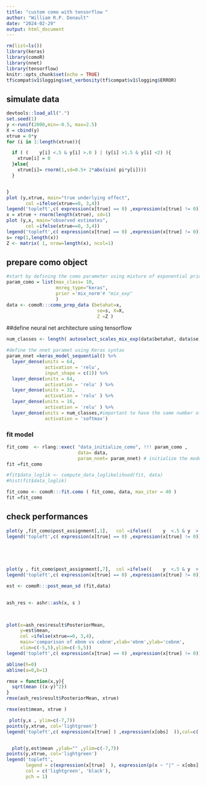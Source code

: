 ```yaml
---
title: "custom como with tensorflow "
author: "William R.P. Denault"
date: "2024-02-29"
output: html_document
---
```


```r
rm(list=ls())
library(keras)
library(comoR)
library(nnet)
library(tensorflow)
knitr::opts_chunk$set(echo = TRUE)
tf$compat$v1$logging$set_verbosity(tf$compat$v1$logging$ERROR)
```

##  simulate data

```r

devtools::load_all(".")
set.seed(1)
y <-runif(2000,min=-0.5, max=2.5)
X = cbind(y)
xtrue = 0*y
for (i in 1:length(xtrue)){

  if ( (    y[i] <.5 & y[i] >.0 ) | (y[i] >1.5 & y[i] <2) ){
    xtrue[i] = 0
  }else{
    xtrue[i]= rnorm(1,sd=0.5+ 2*abs(sin( pi*y[i])))
  }


}
plot (y,xtrue, main="true underlying effect",
       col =ifelse(xtrue==0, 3,4))
legend('topleft',c( expression(x[true] == 0) ,expression(x[true] != 0)),col=c(3,4),pch=1)
x = xtrue + rnorm(length(xtrue), sd=1)
plot (y,x, main="observed estimates",
       col =ifelse(xtrue==0, 3,4))
legend('topleft',c( expression(x[true] == 0) ,expression(x[true] != 0)),col=c(3,4),pch=1)
s= rep(1,length(x))
Z <- matrix( 1, nrow=length(x), ncol=1)


```

## prepare como object

```r
#start by defining the como parameter using mixture of exponential priors and a neural net regressor
param_como = list(max_class= 10,
                  mnreg_type="keras",
                  prior ='mix_norm'# "mix_exp"
                  )
data <- comoR:::como_prep_data (betahat=x,
                                 se=s, X=X,
                                 Z =Z )
```



##define neural net architecture using tensorflow


```r
num_classes <- length( autoselect_scales_mix_exp(data$betahat, data$se,10))

#define the nnet paramet using Keras syntax
param_nnet =keras_model_sequential() %>%
  layer_dense(units = 64,
              activation = 'relu',
              input_shape = c(1)) %>%
  layer_dense(units = 64,
              activation = 'relu' ) %>% 
  layer_dense(units = 32,
              activation = 'relu' ) %>%
  layer_dense(units = 16,
              activation = 'relu' ) %>%
  layer_dense(units = num_classes,#important to have the same number of units as the number of classes
              activation = 'softmax')
```

### fit model

```r
fit_como  <- rlang::exec( "data_initialize_como", !!! param_como ,
                          data= data,
                          param_nnet= param_nnet) # initialize the model from the data
fit =fit_como

#fit$data_loglik <- compute_data_loglikelihood(fit, data)
#hist(fit$data_loglik)

fit_como <- comoR:::fit.como ( fit_como, data, max_iter = 40 )
fit =fit_como


```

## check performances


```r

plot(y ,fit_como$post_assignment[,1],   col =ifelse((    y  <.5 & y  >.0 ) | (y  >1.5 & y  <2) , 3,4), main= "estimated mixture proportions for H0")
legend('topleft',c( expression(x[true] == 0) ,expression(x[true] != 0)),col=c(3,4),pch=1)

 



plot(y , fit_como$post_assignment[,7],  col =ifelse((    y  <.5 & y  >.0 ) | (y  >1.5 & y  <2) ,3,4), main= "estimated mixture proportions 7th component")
legend('topleft',c( expression(x[true] == 0) ,expression(x[true] != 0)),col=c(3,4),pch=1)

est <- comoR:::post_mean_sd (fit,data)
  

ash_res <- ashr::ash(x, s )

 

plot(x=ash_res$result$PosteriorMean,
     y=est$mean,  
     col =ifelse(xtrue==0, 3,4),
     main='comparison of ebnm vs cebnm',xlab='ebnm',ylab='cebnm',
     xlim=c(-5,5),ylim=c(-5,5))
legend('topleft',c( expression(x[true] == 0) ,expression(x[true] != 0)),col=c(3,4),pch=1)

abline(h=0)
abline(a=0,b=1)

rmse = function(x,y){
  sqrt(mean ((x-y)^2))
}
rmse(ash_res$result$PosteriorMean, xtrue)

rmse(est$mean, xtrue )

```
```r
 plot(y,x , ylim=c(-7,7))
points(y,xtrue, col='lightgreen')
legend('topleft',c( expression(x[true] ) ,expression(x[obs]  )),col=c('lightgreen',"black"),pch=1)


  plot(y,est$mean ,ylab="" ,ylim=c(-7,7))
points(y,xtrue, col='lightgreen')
legend('topleft', 
       legend = c(expression(x[true]  ), expression(p(x ~ "|" ~ x[obs] * "," ~ y))), 
       col = c('lightgreen', 'black'), 
       pch = 1)

```

